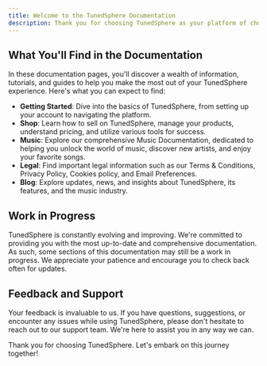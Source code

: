 ```yaml
---
title: Welcome to the TunedSphere Documentation
description: Thank you for choosing TunedSphere as your platform of choice! This documentation is your go-to resource for understanding and utilizing all the features and functionalities of TunedSphere.
---
```


## What You'll Find in the Documentation

In these documentation pages, you'll discover a wealth of information, tutorials, and guides to help you make the most out of your TunedSphere experience. Here's what you can expect to find:

- **Getting Started**: Dive into the basics of TunedSphere, from setting up your account to navigating the platform.
- **Shop**: Learn how to sell on TunedSphere, manage your products, understand pricing, and utilize various tools for success.
- **Music**: Explore our comprehensive Music Documentation, dedicated to helping you unlock the world of music, discover new artists, and enjoy your favorite songs.
- **Legal**: Find important legal information such as our Terms & Conditions, Privacy Policy, Cookies policy, and Email Preferences.
- **Blog**: Explore updates, news, and insights about TunedSphere, its features, and the music industry.

## Work in Progress

TunedSphere is constantly evolving and improving. We're committed to providing you with the most up-to-date and comprehensive documentation. As such, some sections of this documentation may still be a work in progress. We appreciate your patience and encourage you to check back often for updates.

## Feedback and Support

Your feedback is invaluable to us. If you have questions, suggestions, or encounter any issues while using TunedSphere, please don't hesitate to reach out to our support team. We're here to assist you in any way we can.

Thank you for choosing TunedSphere. Let's embark on this journey together!

